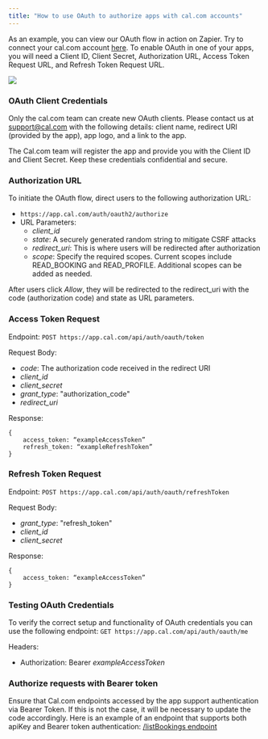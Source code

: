 ```yaml
---
title: "How to use OAuth to authorize apps with cal.com accounts"
---
```


As an example, you can view our OAuth flow in action on Zapier. Try to connect your cal.com account [here](https://zapier.com/apps/calcom/integrations).
To enable OAuth in one of your apps, you will need a Client ID, Client Secret, Authorization URL, Access Token Request URL, and Refresh Token Request URL.

<img src="/images/oauth-zapier.png" />

### OAuth Client Credentials
Only the cal.com team can create new OAuth clients. Please contact us at [support@cal.com](mailto:support@cal.com) with the following details: client name, redirect URI (provided by the app), app logo, and a link to the app.

The Cal.com team will register the app and provide you with the Client ID and Client Secret. Keep these credentials confidential and secure.

### Authorization URL
To initiate the OAuth flow, direct users to the following authorization URL:
- `https://app.cal.com/auth/oauth2/authorize`
- URL Parameters:
    - *client_id*
    - *state*: A securely generated random string to mitigate CSRF attacks
    - *redirect_uri*: This is where users will be redirected after authorization
    - *scope*: Specify the required scopes. Current scopes include READ_BOOKING and READ_PROFILE. Additional scopes can be added as needed.

After users click *Allow*, they will be redirected to the redirect_uri with the code (authorization code) and state as URL parameters.

### Access Token Request
Endpoint: `POST https://app.cal.com/api/auth/oauth/token`

Request Body:
- *code*: The authorization code received in the redirect URI
- *client_id*
- *client_secret*
- *grant_type*: "authorization_code"
- *redirect_uri*

Response: 
```
{
    access_token: “exampleAccessToken”
    refresh_token: “exampleRefreshToken”
}
```

### Refresh Token Request
Endpoint: `POST https://app.cal.com/api/auth/oauth/refreshToken`

Request Body:
- *grant_type*: "refresh_token"
- *client_id*
- *client_secret*

Response:
```
{
    access_token: “exampleAccessToken”
}
```

### Testing OAuth Credentials
To verify the correct setup and functionality of OAuth credentials you can use the following endpoint:
`GET https://app.cal.com/api/auth/oauth/me`

Headers:
- Authorization: Bearer *exampleAccessToken*


### Authorize requests with Bearer token
Ensure that Cal.com endpoints accessed by the app support authentication via Bearer Token. 
If this is not the case, it will be necessary to update the code accordingly.
Here is an example of an endpoint that supports both apiKey and Bearer token authentication: [/listBookings endpoint](https://github.com/calcom/cal.com/blob/main/packages/app-store/zapier/api/subscriptions/listBookings.ts)